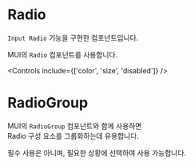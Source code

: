 
<Meta of={RadioStories} />

# Radio

`Input Radio` 기능을 구현한 컴포넌트입니다.

MUI의 `Radio` 컴포넌트를 사용합니다.

<Canvas of={RadioStories.Default} />

<Controls include={['color', 'size', 'disabled']} />

# RadioGroup

MUI의 `RadioGroup` 컴포넌트와 함께 사용하면  
Radio 구성 요소를 그룹화하는데 유용합니다.

필수 사용은 아니며, 필요한 상황에 선택하여 사용 가능합니다.

<Canvas of={RadioStories.RadioGroup} />
<Controls of={RadioStories.RadioGroup} include={['color', 'size', 'disabled']} />
